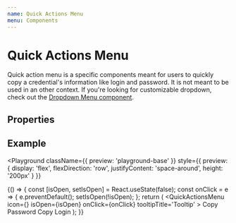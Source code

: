 ```yaml
---
name: Quick Actions Menu
menu: Components
---
```



# Quick Actions Menu

Quick action menu is a specific components meant for users to quickly copy
a credential's information like login and password.
It is not meant to be used in an other context. If you're looking for customizable dropdown,
check out the [Dropdown Menu component](./src-components-dropdown-dropdown-menu).

## Properties

<Props of={QuickActionsMenu} />

## Example

<Playground
  className={{ preview: 'playground-base' }}
  style={{
    preview: {
      display: 'flex',
      flexDirection: 'row',
      justifyContent: 'space-around',
      height: '200px'
    }
  }}
>
  {() => {
    const [isOpen, setIsOpen] = React.useState(false);
    const onClick = e => {
      e.preventDefault();
      setIsOpen(!isOpen);
    };
    return (
      <QuickActionsMenu
        icon={<MoreIcon />}
        isOpen={isOpen}
        onClick={onClick}
        tooltipTitle='Tooltip'
      >
        <DropdownElement>Copy Password</DropdownElement>
        <DropdownElement>Copy Login</DropdownElement>
      </QuickActionsMenu>
    );
  }}
</Playground>
